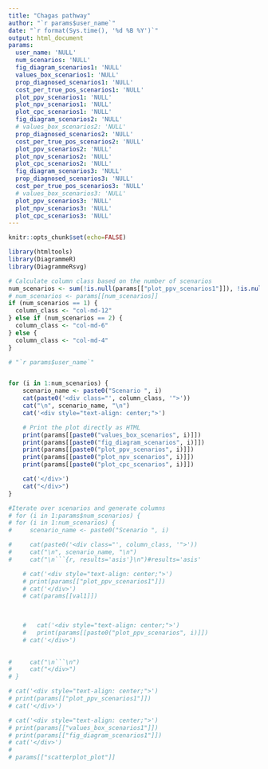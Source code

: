 ```yaml
---
title: "Chagas pathway"
author: "`r params$user_name`"
date: "`r format(Sys.time(), '%d %B %Y')`"
output: html_document
params:
  user_name: 'NULL'
  num_scenarios: 'NULL'
  fig_diagram_scenarios1: 'NULL'
  values_box_scenarios1: 'NULL'
  prop_diagnosed_scenarios1: 'NULL' 
  cost_per_true_pos_scenarios1: 'NULL'
  plot_ppv_scenarios1: 'NULL'
  plot_npv_scenarios1: 'NULL'
  plot_cpc_scenarios1: 'NULL'
  fig_diagram_scenarios2: 'NULL'
  # values_box_scenarios2: 'NULL'
  prop_diagnosed_scenarios2: 'NULL' 
  cost_per_true_pos_scenarios2: 'NULL'
  plot_ppv_scenarios2: 'NULL'
  plot_npv_scenarios2: 'NULL'
  plot_cpc_scenarios2: 'NULL'
  fig_diagram_scenarios3: 'NULL'
  prop_diagnosed_scenarios3: 'NULL' 
  cost_per_true_pos_scenarios3: 'NULL'
  # values_box_scenarios3: 'NULL'
  plot_ppv_scenarios3: 'NULL'
  plot_npv_scenarios3: 'NULL'
  plot_cpc_scenarios3: 'NULL'
---
```



```r
knitr::opts_chunk$set(echo=FALSE)

library(htmltools)
library(DiagrammeR)
library(DiagrammeRsvg)

# Calculate column class based on the number of scenarios
num_scenarios <- sum(!is.null(params[["plot_ppv_scenarios1"]]), !is.null(params[["plot_ppv_scenarios2"]]), !is.null(params[["plot_ppv_scenarios3"]]))
# num_scenarios <- params[[num_scenarios]]
if (num_scenarios == 1) {
  column_class <- "col-md-12"
} else if (num_scenarios == 2) {
  column_class <- "col-md-6"
} else {
  column_class <- "col-md-4"
}


```

<div class="row">
```r

# "`r params$user_name`"


for (i in 1:num_scenarios) {
    scenario_name <- paste0("Scenario ", i)
    cat(paste0('<div class="', column_class, '">'))
    cat("\n", scenario_name, "\n")
    cat('<div style="text-align: center;">')

    # Print the plot directly as HTML
    print(params[[paste0("values_box_scenarios", i)]])
    print(params[[paste0("fig_diagram_scenarios", i)]])
    print(params[[paste0("plot_ppv_scenarios", i)]])
    print(params[[paste0("plot_npv_scenarios", i)]])
    print(params[[paste0("plot_cpc_scenarios", i)]])

    cat('</div>')
    cat("</div>")
}

#Iterate over scenarios and generate columns
# for (i in 1:params$num_scenarios) {
# for (i in 1:num_scenarios) {
#     scenario_name <- paste0("Scenario ", i)

#     cat(paste0('<div class="', column_class, '">'))
#     cat("\n", scenario_name, "\n")
#     cat("\n```{r, results='asis'}\n")#results='asis'

    # cat('<div style="text-align: center;">')
    # print(params[["plot_ppv_scenarios1"]])
    # cat('</div>')
    # cat(params[[val1]])

    
    
    #   cat('<div style="text-align: center;">')
    #   print(params[[paste0("plot_ppv_scenarios", i)]])
    # cat('</div>')

    
#     cat("\n```\n")
#     cat("</div>")
# }

# cat('<div style="text-align: center;">')
# print(params[["plot_ppv_scenarios1"]])
# cat('</div>')
```
</div>



<!-- <div class="row"> -->
<!--   <div class=`column_class`> -->
<!--   Scenario 1 -->
<!--     ```{r} -->
<!--     num_scenarios -->
<!--     column_class -->
<!--     params[["sensitivity_scenario1"]] -->
<!--     params[["specificity_scenario1"]] -->
<!--     ``` -->
<!--   </div> -->

<!--   <!-- <div class="col-md-4"> --> 
<!--    <div class=`column_class`> -->
<!--    Scenario 2 -->
<!--     ```{r} -->
<!--     params[["sensitivity_scenario2"]] -->
<!--     params[["specificity_scenario2"]] -->
<!--     ``` -->
<!--   </div> -->
<!--   <div class=`column_class`> -->
<!--    <!-- <div class="col-md-4"> --> 
<!--    Scenario 3 -->
<!--     ```{r} -->
<!--     params[["sensitivity_scenario3"]] -->
<!--     params[["specificity_scenario3"]] -->
<!--     ``` -->
<!--   </div> -->
<!-- </div> -->
  
  
  
```r
# cat('<div style="text-align: center;">')
# print(params[["values_box_scenarios1"]])
# print(params[["fig_diagram_scenarios1"]])
# cat('</div>')
#
# params[["scatterplot_plot"]]
```
  

<!-- # ```{r, results='asis'} -->
<!-- # cat('<div style="text-align: center;">') -->
<!-- # print(params[["scatterplot_plot"]]) -->
<!-- # cat('</div>') -->
<!-- # -->
<!-- # # params[["scatterplot_plot"]] -->
<!-- # ``` -->


